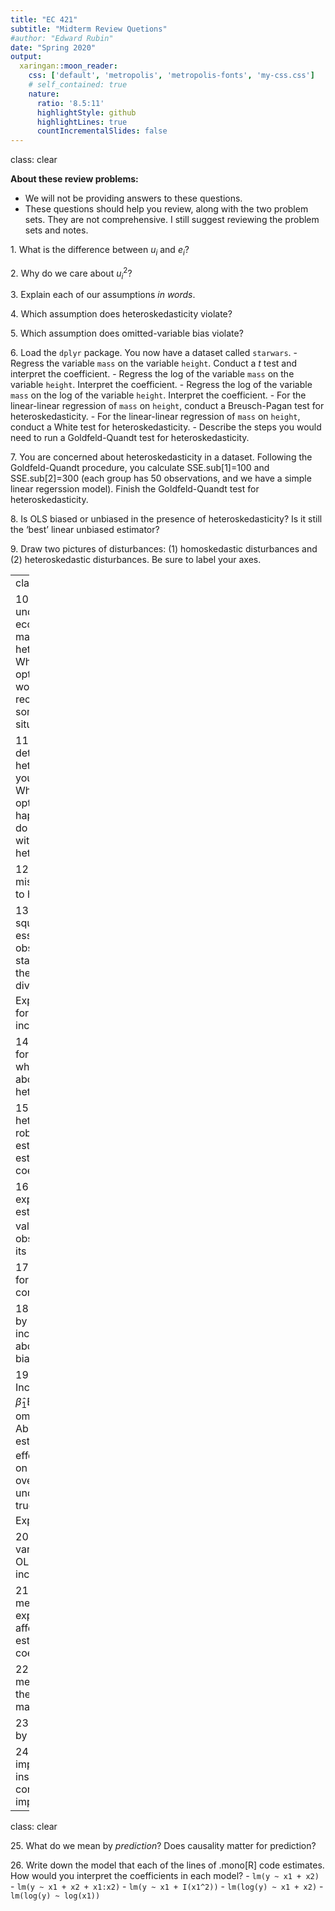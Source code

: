 ```yaml
---
title: "EC 421"
subtitle: "Midterm Review Quetions"
#author: "Edward Rubin"
date: "Spring 2020"
output:
  xaringan::moon_reader:
    css: ['default', 'metropolis', 'metropolis-fonts', 'my-css.css']
    # self_contained: true
    nature:
      ratio: '8.5:11'
      highlightStyle: github
      highlightLines: true
      countIncrementalSlides: false
---
```

class: clear

**About these review problems:**

- We will not be providing answers to these questions.
- These questions should help you review, along with the two problem sets. They are not comprehensive. I still suggest reviewing the problem sets and notes.

1\. What is the difference between $u_i$ and $e_i$?

2\. Why do we care about $u_i^2$?

3\. Explain each of our assumptions _in words_.

4\. Which assumption does heteroskedasticity violate?

5\. Which assumption does omitted-variable bias violate?

6\. Load the `dplyr` package. You now have a dataset called `starwars`.
  - Regress the variable `mass` on the variable `height`. Conduct a _t_ test and interpret the coefficient.
  - Regress the log of the variable `mass` on the variable `height`. Interpret the coefficient.
  - Regress the log of the variable `mass` on the log of the variable `height`. Interpret the coefficient.
  - For the linear-linear regression of `mass` on `height`, conduct a Breusch-Pagan test for heteroskedasticity.
  - For the linear-linear regression of `mass` on `height`, conduct a White test for heteroskedasticity.
  - Describe the steps you would need to run a Goldfeld-Quandt test for heteroskedasticity.

7\. You are concerned about heteroskedasticity in a dataset. Following the Goldfeld-Quandt procedure, you calculate SSE.sub[1]=100 and SSE.sub[2]=300 (each group has 50 observations, and we have a simple linear regerssion model). Finish the Goldfeld-Quandt test for heteroskedasticity.

8\. Is OLS biased or unbiased in the presence of heteroskedasticity? Is it still the 'best' linear unbiased estimator?

9\. Draw two pictures of disturbances: (1) homoskedastic disturbances and (2) heteroskedastic disturbances. Be sure to label your axes.

---
class: clear

10\. You think the data underlying your econometric model may be heteroskedastic.
  - What are your options?
  - What would you recommend to someone in this situation?

11\. You have detected heteroskedasticity in your data/model.
  - What are your options?
  - What happens if you don't do anything to deal with the heteroskedasticity?

12\. How can misspecification lead to heteroskedasticity?

13\. Weighted least squares (WLS) essentially divides observations by the standard deviation of their disturbance (_i.e._, dividing by $\sigma_i$). Explain the intuition for how this can increase efficiency.

14\. If OLS is unbiased for our coefficients, why do we care about heteroskedasticity?

15\. For the White, heteroskedasticity-robust standard error estimator, how do we estimate the coefficients?

16\. What is the expected value of the estimator $X_1$, *i.e.*, the value of the first observation? What is its variance?

17\. What is required for an estimator to be consistent?

18\. Can an estimator by unbiased and inconsistent? What about consistent and biased?

19\. In the regression $\text{Income}_i = \hat{\beta}_0 + \hat{\beta}_1 \text{Education}_{i} + e_i$, we omitted the variable $\text{Ability}$. Will our estimate $\hat{\beta}_1$ (the effect of education on income) overestimate or underestimate the true value of $\beta_1$? Explain.

20\. Does omitted-variable bias cause OLS to be inconsistent?

21\. How does a mis-measured explanatory variable affect OLS's estimates for the coefficients?

22\. Does measurement error in the outcome variable matter? Explain.

23\. What do we mean by *causality*?

24\. Why is causality important? Are there instances where correlation is also important/interesting?

---
class: clear

25\. What do we mean by *prediction*? Does causality matter for prediction?

26\. Write down the model that each of the lines of .mono[R] code estimates. How would you interpret the coefficients in each model?
  - `lm(y ~ x1 + x2)`
  - `lm(y ~ x1 + x2 + x1:x2)`
  - `lm(y ~ x1 + I(x1^2))`
  - `lm(log(y) ~ x1 + x2)`
  - `lm(log(y) ~ log(x1))`

